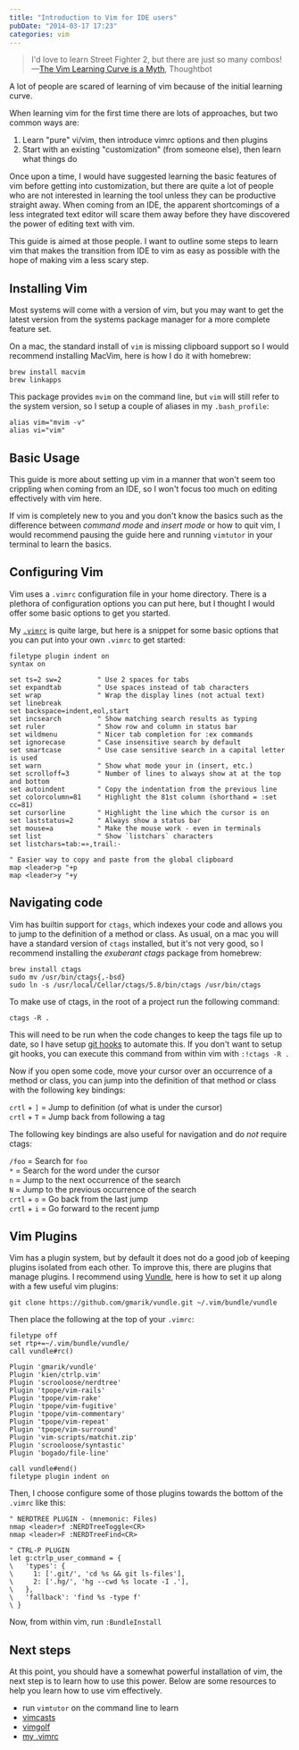 ```yaml
---
title: "Introduction to Vim for IDE users"
pubDate: "2014-03-17 17:23"
categories: vim
---
```


> I'd love to learn Street Fighter 2, but there are just so many combos!  
> —[The Vim Learning Curve is a Myth](http://robots.thoughtbot.com/the-vim-learning-curve-is-a-myth), Thoughtbot

A lot of people are scared of learning of vim because of the initial learning
curve.

When learning vim for the first time there are lots of approaches, but two
common ways are:

1. Learn "pure" vi/vim, then introduce vimrc options and then plugins
2. Start with an existing "customization" (from someone else), then learn what
   things do

Once upon a time, I would have suggested learning the basic features of vim
before getting into customization, but there are quite a lot of people who are
not interested in learning the tool unless they can be productive straight away.
When coming from an IDE, the apparent shortcomings of a less integrated text
editor will scare them away before they have discovered the power of editing
text with vim.

This guide is aimed at those people. I want to outline some steps to learn vim
that makes the transition from IDE to vim as easy as possible with the hope of
making vim a less scary step.

## Installing Vim

Most systems will come with a version of vim, but you may want to get the latest
version from the systems package manager for a more complete feature set.

On a mac, the standard install of `vim` is missing clipboard support so I would
recommend installing MacVim, here is how I do it with homebrew:

```
brew install macvim
brew linkapps
```

This package provides `mvim` on the command line, but `vim` will still refer to
the system version, so I setup a couple of aliases in my `.bash_profile`:

```
alias vim="mvim -v"
alias vi="vim"
```

## Basic Usage

This guide is more about setting up vim in a manner that won't seem too
crippling when coming from an IDE, so I won't focus too much on editing
effectively with vim here.

If vim is completely new to you and you don't know the basics such as the
difference between _command mode_ and _insert mode_ or how to quit vim, I would
recommend pausing the guide here and running `vimtutor` in your terminal to
learn the basics.

## Configuring Vim

Vim uses a `.vimrc` configuration file in your home directory. There is a
plethora of configuration options you can put here, but I thought I would offer
some basic options to get you started.

My [`.vimrc`](https://github.com/stevenocchipinti/dotvim/blob/master/vimrc) is
quite large, but here is a snippet for some basic options that you can put into
your own `.vimrc` to get started:

```
filetype plugin indent on
syntax on

set ts=2 sw=2         " Use 2 spaces for tabs
set expandtab         " Use spaces instead of tab characters
set wrap              " Wrap the display lines (not actual text)
set linebreak
set backspace=indent,eol,start
set incsearch         " Show matching search results as typing
set ruler             " Show row and column in status bar
set wildmenu          " Nicer tab completion for :ex commands
set ignorecase        " Case insensitive search by default
set smartcase         " Use case sensitive search in a capital letter is used
set warn              " Show what mode your in (insert, etc.)
set scrolloff=3       " Number of lines to always show at at the top and bottom
set autoindent        " Copy the indentation from the previous line
set colorcolumn=81    " Highlight the 81st column (shorthand = :set cc=81)
set cursorline        " Highlight the line which the cursor is on
set laststatus=2      " Always show a status bar
set mouse=a           " Make the mouse work - even in terminals
set list              " Show `listchars` characters
set listchars=tab:=»,trail:·

" Easier way to copy and paste from the global clipboard
map <leader>p "+p
map <leader>y "+y
```

## Navigating code

Vim has builtin support for `ctags`, which indexes your code and allows you to
jump to the definition of a method or class. As usual, on a mac you will have a
standard version of `ctags` installed, but it's not very good, so I recommend
installing the _exuberant ctags_ package from homebrew:

```
brew install ctags
sudo mv /usr/bin/ctags{,-bsd}
sudo ln -s /usr/local/Cellar/ctags/5.8/bin/ctags /usr/bin/ctags
```

To make use of ctags, in the root of a project run the following command:

```
ctags -R .
```

This will need to be run when the code changes to keep the tags file up to date,
so I have setup [git
hooks](http://tbaggery.com/2011/08/08/effortless-ctags-with-git.html) to
automate this. If you don't want to setup git hooks, you can execute this
command from within vim with `:!ctags -R .`

Now if you open some code, move your cursor over an occurrence of a method or
class, you can jump into the definition of that method or class with the
following key bindings:

`crtl` + `]` = Jump to definition (of what is under the cursor)  
`crtl` + `T` = Jump back from following a tag

The following key bindings are also useful for navigation and do _not_ require
ctags:

`/foo` = Search for `foo`  
`*` = Search for the word under the cursor  
`n` = Jump to the next occurrence of the search  
`N` = Jump to the previous occurrence of the search  
`crtl` + `o` = Go back from the last jump  
`crtl` + `i` = Go forward to the recent jump

## Vim Plugins

Vim has a plugin system, but by default it does not do a good job of keeping
plugins isolated from each other. To improve this, there are plugins that manage
plugins. I recommend using [Vundle](https://github.com/gmarik/vundle), here is
how to set it up along with a few useful vim plugins:

```
git clone https://github.com/gmarik/vundle.git ~/.vim/bundle/vundle
```

Then place the following at the top of your `.vimrc`:

```
filetype off
set rtp+=~/.vim/bundle/vundle/
call vundle#rc()

Plugin 'gmarik/vundle'
Plugin 'kien/ctrlp.vim'
Plugin 'scrooloose/nerdtree'
Plugin 'tpope/vim-rails'
Plugin 'tpope/vim-rake'
Plugin 'tpope/vim-fugitive'
Plugin 'tpope/vim-commentary'
Plugin 'tpope/vim-repeat'
Plugin 'tpope/vim-surround'
Plugin 'vim-scripts/matchit.zip'
Plugin 'scrooloose/syntastic'
Plugin 'bogado/file-line'

call vundle#end()
filetype plugin indent on
```

Then, I choose configure some of those plugins towards the bottom of the
`.vimrc` like this:

```
" NERDTREE PLUGIN - (mnemonic: Files)
nmap <leader>f :NERDTreeToggle<CR>
nmap <leader>F :NERDTreeFind<CR>

" CTRL-P PLUGIN
let g:ctrlp_user_command = {
\   'types': {
\     1: ['.git/', 'cd %s && git ls-files'],
\     2: ['.hg/', 'hg --cwd %s locate -I .'],
\   },
\   'fallback': 'find %s -type f'
\ }
```

Now, from within vim, run `:BundleInstall`

## Next steps

At this point, you should have a somewhat powerful installation of vim, the next
step is to learn how to use this power. Below are some resources to help you
learn how to use vim effectively.

- run `vimtutor` on the command line to learn
- [vimcasts](http://vimcasts.org/)
- [vimgolf](http://www.vimgolf.com/)
- [my .vimrc](http://github.com/stevenocchipinti/dotvim)
